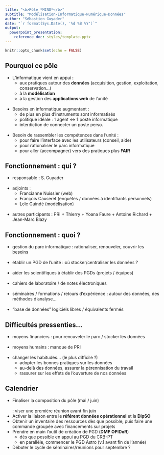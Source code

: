 ```yaml
---
title: "<b>Pôle *MIND*</b>"
subtitle: "Modélisation-Informatique-Numérique-Données"
author: "Sébastien Guyader"
date: "`r format(Sys.Date(), '%d %B %Y')`"
output: 
  powerpoint_presentation:
    reference_doc: styles/template.pptx
---
```


```r
knitr::opts_chunk$set(echo = FALSE)
```

## Pourquoi ce pôle

- L'informatique vient en appui :
  * aux pratiques autour des **données** (acquisition, gestion, exploitation, conservation...)
  * à la **modélisation**
  * à la gestion des **applications web** de l'unité
<br><br>
- Besoins en informatique augmentant :
  * de plus en plus d'instruments sont informatisés
  * politique idéale : 1 agent <=> 1 poste informatique
  * interdiction de connecter un poste perso.
<br><br>
- Besoin de rassembler les compétences dans l'unité :
  * pour faire l'interface avec les utilisateurs (conseil, aide)
  * pour rationaliser le parc informatique
  * pour aller (accompagner) vers des pratiques plus **FAIR**

## Fonctionnement : qui ?

- responsable : S. Guyader
<br><br>
- adjoints :
  * Francianne Nuissier (web)
  * François Causeret (enquêtes / données à identifiants personnels)
  * Loïc Guindé (modélisation)
<br><br>
- autres participants : PRI + Thierry + Yoana Faure + Antoine Richard + Jean-Marc Blazy
  
## Fonctionnement : quoi ?

- gestion du parc informatique : rationaliser, renouveler, couvrir les besoins
<br><br>
- établir un PGD de l'unité : où stocker/centraliser les données ?
<br><br>
- aider les scientifiques à établir des PGDs (projets / équipes)
<br><br>
- cahiers de laboratoire / de notes électroniques
<br><br>
- séminaires / formations / retours d'expérience : autour des données, des méthodes d'analyse...
<br><br>
- "base de données" logiciels libres / équivalents fermés

## Difficultés pressenties...

- moyens financiers : pour renouveler le parc / stocker les données
<br><br>
- moyens humains : manque de PRI
<br><br>
- changer les habitudes... (le plus difficile ?)
  * adopter les bonnes pratiques sur les données
  * au-delà des données, assurer la pérennisation du travail
  * rassurer sur les effets de l'ouverture de nos données
  

## Calendrier

- Finaliser la composition du pôle (mai / juin)
<br><br> : viser une première réunion avant fin juin
- Activer la liaison entre le **référent données opérationnel** et la **DipSO**
- Obtenir un inventaire des ressources dès que possible, puis faire une commande groupée avec financements sur projets
- Prendre en main l'outil de création de PGD (**DMP OPIDoR**)
  * dès que possible en appui au PGD du CRB-PT
  * en parallèle, commencer le PGD Astro (v.1 avant fin de l'année)
- Débuter le cycle de séminaires/réunions pour septembre ?

